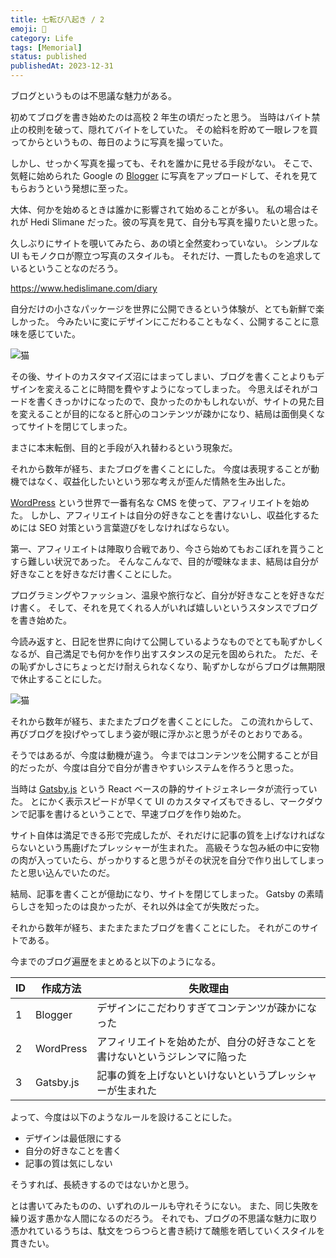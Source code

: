 ```yaml
---
title: 七転び八起き / 2
emoji: 🏃
category: Life
tags: [Memorial]
status: published
publishedAt: 2023-12-31
---
```


ブログというものは不思議な魅力がある。

初めてブログを書き始めたのは高校 2 年生の頃だったと思う。
当時はバイト禁止の校則を破って、隠れてバイトをしていた。
その給料を貯めて一眼レフを買ってからというもの、毎日のように写真を撮っていた。

しかし、せっかく写真を撮っても、それを誰かに見せる手段がない。
そこで、気軽に始められた Google の [Blogger](https://www.blogger.com) に写真をアップロードして、それを見てもらおうという発想に至った。

大体、何かを始めるときは誰かに影響されて始めることが多い。
私の場合はそれが Hedi Slimane だった。彼の写真を見て、自分も写真を撮りたいと思った。

久しぶりにサイトを覗いてみたら、あの頃と全然変わっていない。
シンプルな UI もモノクロが際立つ写真のスタイルも。
それだけ、一貫したものを追求しているということなのだろう。

https://www.hedislimane.com/diary

自分だけの小さなパッケージを世界に公開できるという体験が、とても新鮮で楽しかった。
今みたいに変にデザインにこだわることもなく、公開することに意味を感じていた。

![猫](/images/life/2023-12-31/01.jpg "海辺にいた白猫")

その後、サイトのカスタマイズ沼にはまってしまい、ブログを書くことよりもデザインを変えることに時間を費やすようになってしまった。
今思えばそれがコードを書くきっかけになったので、良かったのかもしれないが、サイトの見た目を変えることが目的になると肝心のコンテンツが疎かになり、結局は面倒臭くなってサイトを閉じてしまった。

まさに本末転倒、目的と手段が入れ替わるという現象だ。

それから数年が経ち、またブログを書くことにした。
今度は表現することが動機ではなく、収益化したいという邪な考えが歪んだ情熱を生み出した。

[WordPress](https://wordpress.com/ja) という世界で一番有名な CMS を使って、アフィリエイトを始めた。
しかし、アフィリエイトは自分の好きなことを書けないし、収益化するためには SEO 対策という言葉遊びをしなければならない。

第一、アフィリエイトは陣取り合戦であり、今さら始めてもおこぼれを貰うことすら難しい状況であった。
そんなこんなで、目的が曖昧なまま、結局は自分が好きなことを好きなだけ書くことにした。

プログラミングやファッション、温泉や旅行など、自分が好きなことを好きなだけ書く。
そして、それを見てくれる人がいれば嬉しいというスタンスでブログを書き始めた。

今読み返すと、日記を世界に向けて公開しているようなものでとても恥ずかしくなるが、自己満足でも何かを作り出すスタンスの足元を固められた。
ただ、その恥ずかしさにちょっとだけ耐えられなくなり、恥ずかしながらブログは無期限で休止することにした。

![猫](/images/life/2023-12-31/02.jpg "草むらにいた白猫")

それから数年が経ち、またまたブログを書くことにした。
この流れからして、再びブログを投げやってしまう姿が眼に浮かぶと思うがそのとおりである。

そうではあるが、今度は動機が違う。
今まではコンテンツを公開することが目的だったが、今度は自分で自分が書きやすいシステムを作ろうと思った。

当時は [Gatsby.js](https://www.gatsbyjs.com) という React ベースの静的サイトジェネレータが流行っていた。
とにかく表示スピードが早くて UI のカスタマイズもできるし、マークダウンで記事を書けるということで、早速ブログを作り始めた。

サイト自体は満足できる形で完成したが、それだけに記事の質を上げなければならないという馬鹿げたプレッシャーが生まれた。
高級そうな包み紙の中に安物の肉が入っていたら、がっかりすると思うがその状況を自分で作り出してしまったと思い込んでいたのだ。

結局、記事を書くことが億劫になり、サイトを閉じてしまった。
Gatsby の素晴らしさを知ったのは良かったが、それ以外は全てが失敗だった。

それから数年が経ち、またまたまたブログを書くことにした。
それがこのサイトである。

今までのブログ遍歴をまとめると以下のようになる。

| ID | 作成方法      | 失敗理由                                  |
|----|-----------|---------------------------------------|
| 1  | Blogger   | デザインにこだわりすぎてコンテンツが疎かになった              |
| 2  | WordPress | アフィリエイトを始めたが、自分の好きなことを書けないというジレンマに陥った |
| 3  | Gatsby.js | 記事の質を上げないといけないというプレッシャーが生まれた          |

よって、今度は以下のようなルールを設けることにした。

- デザインは最低限にする
- 自分の好きなことを書く
- 記事の質は気にしない

そうすれば、長続きするのではないかと思う。

とは書いてみたものの、いずれのルールも守れそうにない。
また、同じ失敗を繰り返す愚かな人間になるのだろう。
それでも、ブログの不思議な魅力に取り憑かれているうちは、駄文をつらつらと書き続けて醜態を晒していくスタイルを貫きたい。

